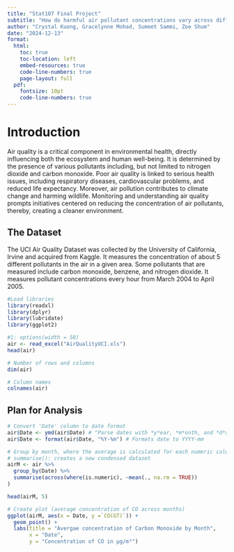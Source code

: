 ```yaml
---
title: "Stat107 Final Project"
subtitle: "How do harmful air pollutant concentrations vary across different months within a year?"
author: "Crystal Kuong, Gracelynne Mohad, Sumeet Sammi, Zoe Shum"
date: "2024-12-13"
format:
  html:
    toc: true
    toc-location: left
    embed-resources: true
    code-line-numbers: true
    page-layout: full
  pdf:
    fontsize: 10pt
    code-line-numbers: true
---
```


# Introduction

Air quality is a critical component in environmental health, directly influencing both the ecosystem and human well-being. It is determined by the presence of various pollutants including, but not limited to nitrogen dioxide and carbon monoxide. Poor air quality is linked to serious health issues, including respiratory diseases, cardiovascular problems, and reduced life expectancy. Moreover, air pollution contributes to climate change and harming wildlife. Monitoring and understanding air quality prompts initiatives centered on reducing the concentration of air pollutants, thereby, creating a cleaner environment.

## The Dataset

The UCI Air Quality Dataset was collected by the University of California, Irvine and acquired from Kaggle. It measures the concentration of about 5 different pollutants in the air in a given area. Some pollutants that are measured include carbon monoxide, benzene, and nitrogen dioxide. It measures pollutant concentrations every hour from March 2004 to April 2005.

```r
#Load libraries
library(readxl)
library(dplyr)
library(lubridate)
library(ggplot2)
```

```r
#1: options(width = 50)
air <- read_excel("AirQualityUCI.xls")
head(air)

# Number of rows and columns
dim(air)

# Column names
colnames(air)
```

## Plan for Analysis

```r
# Convert 'Date' column to date format
air$Date <- ymd(air$Date) # "Parse dates with *y*ear, *m*onth, and *d*ay components"
air$Date <- format(air$Date, "%Y-%m") # Formats date to YYYY-mm 

# Group by month, where the average is calculated for each numeric column across all month groups, while removing all NA values
# summarise(): creates a new condensed dataset 
airM <- air %>%
  group_by(Date) %>%
  summarise(across(where(is.numeric), ~mean(., na.rm = TRUE))
)

head(airM, 5)
```

```r
# Create plot (average concentration of CO across months)
ggplot(airM, aes(x = Date, y =`CO(GT)`)) +
  geom_point() +
  labs(title = "Avergae concentration of Carbon Monoxide by Month",
       x = "Date",
       y = "Concentration of CO in µg/m³")
```
